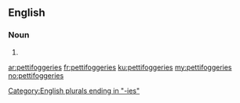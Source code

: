 ==English==

===Noun===
{{head|en|plural}}

# {{plural of|pettifoggery|lang=en|nocat=1}}

[[Category:English plurals ending in "-ies"]]

[[ar:pettifoggeries]]
[[fr:pettifoggeries]]
[[ku:pettifoggeries]]
[[my:pettifoggeries]]
[[no:pettifoggeries]]